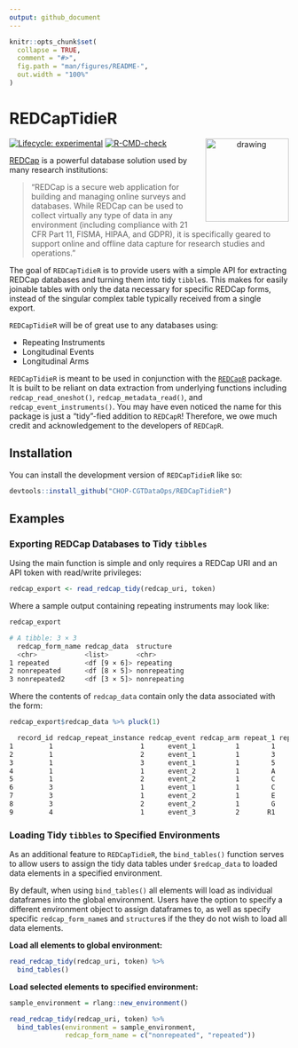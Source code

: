 ```yaml
---
output: github_document
---
```


<!-- README.md is generated from README.Rmd. Please edit that file -->

```r
knitr::opts_chunk$set(
  collapse = TRUE,
  comment = "#>",
  fig.path = "man/figures/README-",
  out.width = "100%"
)
```

# REDCapTidieR

<p align="center">
  <img src="man/figures/REDCapTidieR.png" alt="drawing" width="150" align ="right"/>
</p>

<!-- badges: start -->
[![Lifecycle: experimental](https://img.shields.io/badge/lifecycle-experimental-orange.svg)](https://lifecycle.r-lib.org/articles/stages.html#experimental)
[![R-CMD-check](https://github.com/CHOP-CGTDataOps/REDCapTidieR/actions/workflows/R-CMD-check.yaml/badge.svg)](https://github.com/CHOP-CGTDataOps/REDCapTidieR/actions/workflows/R-CMD-check.yaml)
<!-- badges: end -->

[REDCap](https://www.project-redcap.org/) is a powerful database solution used by many research institutions:

> "REDCap is a secure web application for building and managing online surveys and databases. While REDCap can be used to collect virtually any type of data in any environment (including compliance with 21 CFR Part 11, FISMA, HIPAA, and GDPR), it is specifically geared to support online and offline data capture for research studies and operations."

The goal of `REDCapTidieR` is to provide users with a simple API for extracting REDCap databases and turning them into tidy `tibble`s. This makes for easily joinable tables with only the data necessary for specific REDCap forms, instead of the singular complex table typically received from a single export.

`REDCapTidieR` will be of great use to any databases using:

- Repeating Instruments
- Longitudinal Events
- Longitudinal Arms

`REDCapTidieR` is meant to be used in conjunction with the [`REDCapR`](https://ouhscbbmc.github.io/REDCapR/) package. It is built to be reliant on data extraction from underlying functions including `redcap_read_oneshot()`, `redcap_metadata_read()`, and `redcap_event_instruments()`. You may have even noticed the name for this package is just a "tidy"-fied addition to `REDCapR`! Therefore, we owe much credit and acknowledgement to the developers of `REDCapR`.

## Installation

You can install the development version of `REDCapTidieR` like so:

``` r
devtools::install_github("CHOP-CGTDataOps/REDCapTidieR")
```

## Examples

### Exporting REDCap Databases to Tidy `tibbles`

Using the main function is simple and only requires a REDCap URI and an API token with read/write privileges:

```r
redcap_export <- read_redcap_tidy(redcap_uri, token)
```

Where a sample output containing repeating instruments may look like:

```r
redcap_export
```

```bash
# A tibble: 3 × 3
  redcap_form_name redcap_data  structure   
  <chr>            <list>       <chr>       
1 repeated         <df [9 × 6]> repeating   
2 nonrepeated      <df [8 × 5]> nonrepeating
3 nonrepeated2     <df [3 × 5]> nonrepeating
```

Where the contents of `redcap_data` contain only the data associated with the form:

```r
redcap_export$redcap_data %>% pluck(1)
```

```bash
  record_id redcap_repeat_instance redcap_event redcap_arm repeat_1 repeat_2
1         1                      1      event_1          1        1        2
2         1                      2      event_1          1        3        4
3         1                      3      event_1          1        5        6
4         1                      1      event_2          1        A        B
5         1                      2      event_2          1        C        D
6         3                      1      event_1          1        C        D
7         3                      1      event_2          1        E        F
8         3                      2      event_2          1        G        H
9         4                      1      event_3          2       R1       R2
```

### Loading Tidy `tibbles` to Specified Environments

As an additional feature to `REDCapTidieR`, the `bind_tables()` function serves to allow users to assign the tidy data tables under `$redcap_data` to loaded data elements in a specified environment.

By default, when using `bind_tables()` all elements will load as individual dataframes into the global environment. Users have the option to specify a different environment object to assign dataframes to, as well as specify specific `redcap_form_name`s and `structure`s if the they do not wish to load all data elements.

**Load all elements to global environment:**
```r
read_redcap_tidy(redcap_uri, token) %>% 
  bind_tables()
```

**Load selected elements to specified environment:**
```r
sample_environment = rlang::new_environment()

read_redcap_tidy(redcap_uri, token) %>% 
  bind_tables(environment = sample_environment, 
              redcap_form_name = c("nonrepeated", "repeated"))
```


